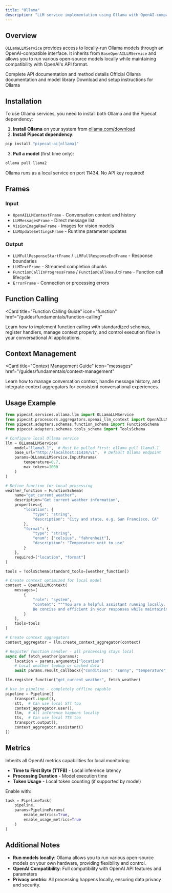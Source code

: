 ```yaml
---
title: "Ollama"
description: "LLM service implementation using Ollama with OpenAI-compatible interface"
---
```


## Overview

`OLLamaLLMService` provides access to locally-run Ollama models through an OpenAI-compatible interface. It inherits from `BaseOpenAILLMService` and allows you to run various open-source models locally while maintaining compatibility with OpenAI's API format.

<CardGroup cols={3}>
  <Card title="API Reference" icon="code" href="/api/services/ollama-llm">
    Complete API documentation and method details
  </Card>
  <Card title="Ollama Docs" icon="book" href="https://ollama.com/library">
    Official Ollama documentation and model library
  </Card>
  <Card
    title="Download Ollama"
    icon="download"
    href="https://ollama.com/download"
  >
    Download and setup instructions for Ollama
  </Card>
</CardGroup>

## Installation

To use Ollama services, you need to install both Ollama and the Pipecat dependency:

1. **Install Ollama** on your system from [ollama.com/download](https://ollama.com/download)
2. **Install Pipecat dependency**:

```bash
pip install "pipecat-ai[ollama]"
```

3. **Pull a model** (first time only):

```bash
ollama pull llama2
```

<Tip>Ollama runs as a local service on port 11434. No API key required!</Tip>

## Frames

### Input

- `OpenAILLMContextFrame` - Conversation context and history
- `LLMMessagesFrame` - Direct message list
- `VisionImageRawFrame` - Images for vision models
- `LLMUpdateSettingsFrame` - Runtime parameter updates

### Output

- `LLMFullResponseStartFrame` / `LLMFullResponseEndFrame` - Response boundaries
- `LLMTextFrame` - Streamed completion chunks
- `FunctionCallInProgressFrame` / `FunctionCallResultFrame` - Function call lifecycle
- `ErrorFrame` - Connection or processing errors

## Function Calling

<Card
  title="Function Calling Guide"
  icon="function"
  href="/guides/fundamentals/function-calling"
>
  Learn how to implement function calling with standardized schemas, register
  handlers, manage context properly, and control execution flow in your
  conversational AI applications.
</Card>

## Context Management

<Card
  title="Context Management Guide"
  icon="messages"
  href="/guides/fundamentals/context-management"
>
  Learn how to manage conversation context, handle message history, and
  integrate context aggregators for consistent conversational experiences.
</Card>

## Usage Example

```python
from pipecat.services.ollama.llm import OLLamaLLMService
from pipecat.processors.aggregators.openai_llm_context import OpenAILLMContext
from pipecat.adapters.schemas.function_schema import FunctionSchema
from pipecat.adapters.schemas.tools_schema import ToolsSchema

# Configure local Ollama service
llm = OLLamaLLMService(
    model="llama3.1",  # Must be pulled first: ollama pull llama3.1
    base_url="http://localhost:11434/v1",  # Default Ollama endpoint
    params=OLLamaLLMService.InputParams(
        temperature=0.7,
        max_tokens=1000
    )
)

# Define function for local processing
weather_function = FunctionSchema(
    name="get_current_weather",
    description="Get current weather information",
    properties={
        "location": {
            "type": "string",
            "description": "City and state, e.g. San Francisco, CA"
        },
        "format": {
            "type": "string",
            "enum": ["celsius", "fahrenheit"],
            "description": "Temperature unit to use"
        }
    },
    required=["location", "format"]
)

tools = ToolsSchema(standard_tools=[weather_function])

# Create context optimized for local model
context = OpenAILLMContext(
    messages=[
        {
            "role": "system",
            "content": """You are a helpful assistant running locally.
            Be concise and efficient in your responses while maintaining helpfulness."""
        }
    ],
    tools=tools
)

# Create context aggregators
context_aggregator = llm.create_context_aggregator(context)

# Register function handler - all processing stays local
async def fetch_weather(params):
    location = params.arguments["location"]
    # Local weather lookup or cached data
    await params.result_callback({"conditions": "sunny", "temperature": "22°C"})

llm.register_function("get_current_weather", fetch_weather)

# Use in pipeline - completely offline capable
pipeline = Pipeline([
    transport.input(),
    stt,  # Can use local STT too
    context_aggregator.user(),
    llm,  # All inference happens locally
    tts,  # Can use local TTS too
    transport.output(),
    context_aggregator.assistant()
])
```

## Metrics

Inherits all OpenAI metrics capabilities for local monitoring:

- **Time to First Byte (TTFB)** - Local inference latency
- **Processing Duration** - Model execution time
- **Token Usage** - Local token counting (if supported by model)

Enable with:

```python
task = PipelineTask(
    pipeline,
    params=PipelineParams(
        enable_metrics=True,
        enable_usage_metrics=True
    )
)
```

## Additional Notes

- **Run models locally**: Ollama allows you to run various open-source models on your own hardware, providing flexibility and control.
- **OpenAI Compatibility**: Full compatibility with OpenAI API features and parameters
- **Privacy centric**: All processing happens locally, ensuring data privacy and security.
